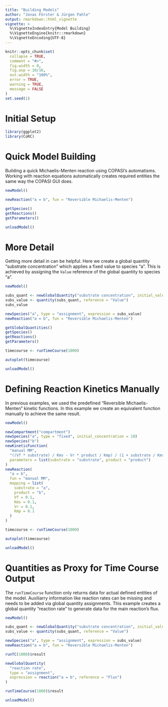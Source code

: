 ```yaml
---
title: "Building Models"
author: "Jonas Förster & Jürgen Pahle"
output: rmarkdown::html_vignette
vignette: >
  %\VignetteIndexEntry{Model Building}
  %\VignetteEngine{knitr::rmarkdown}
  %\VignetteEncoding{UTF-8}
---
```


```r
knitr::opts_chunk$set(
  collapse = TRUE,
  comment = "#>",
  fig.width = 8,
  fig.asp = 10/16,
  out.width = "100%",
  error = TRUE,
  warning = TRUE,
  message = FALSE
)
set.seed(1)
```

# Initial Setup

```r
library(ggplot2)
library(CoRC)
```

# Quick Model Building

Building a quick Michaelis-Menten reaction using COPASI's automatisms.
Working with reaction equations automatically creates required entities the same way the COPASI GUI does.

```r
newModel()

newReaction("a = b", fun = "Reversible Michaelis-Menten")

getSpecies()
getReactions()
getParameters()

unloadModel()
```

# More Detail

Getting more detail in can be helpful.
Here we create a global quantity "substrate concentration" which applies a fixed value to species "a".
This is achieved by assigning the `Value` reference of the global quantity to species "a".

```r
newModel()

subs_quant <- newGlobalQuantity("substrate concentration", initial_value = 10)
subs_value <- quantity(subs_quant, reference = "Value")
subs_value

newSpecies("a", type = "assignment", expression = subs_value)
newReaction("a = b", fun = "Reversible Michaelis-Menten")

getGlobalQuantities()
getSpecies()
getReactions()
getParameters()

timecourse <- runTimeCourse(1000)

autoplot(timecourse)

unloadModel()
```

# Defining Reaction Kinetics Manually

In previous examples, we used the predefined "Reversible Michaelis-Menten" kinetic functions.
In this example we create an equivalent function manually to achieve the same result.

```r
newModel()

newCompartment("compartment")
newSpecies("a", type = "fixed", initial_concentration = 10)
newSpecies("b")
newKineticFunction(
  "manual MM",
  "((Vf * substrate) / Kms - Vr * product / Kmp) / (1 + substrate / Kms + product / Kms)",
  parameters = list(substrate = "substrate", product = "product")
)
newReaction(
  "a = b",
  fun = "manual MM",
  mapping = list(
    substrate = "a",
    product = "b",
    Vf = 0.1,
    Kms = 0.1,
    Vr = 0.1,
    Kmp = 0.1
  )
)

timecourse <- runTimeCourse(1000)

autoplot(timecourse)

unloadModel()
```

# Quantities as Proxy for Time Course Output

The `runTimeCourse` function only returns data for actual defined entities of the model.
Auxiliarry information like reaction rates can be missing and needs to be added via global quantity assignments.
This example creates a global quantity "reaction rate" to generate data for the main reaction's flux.

```r
newModel()

subs_quant <- newGlobalQuantity("substrate concentration", initial_value = 10)
subs_value <- quantity(subs_quant, reference = "Value")

newSpecies("a", type = "assignment", expression = subs_value)
newReaction("a = b", fun = "Reversible Michaelis-Menten")

runTC(1000)$result

newGlobalQuantity(
  "reaction rate",
  type = "assignment",
  expression = reaction("a = b", reference = "Flux")
)

runTimeCourse(1000)$result

unloadModel()
```
